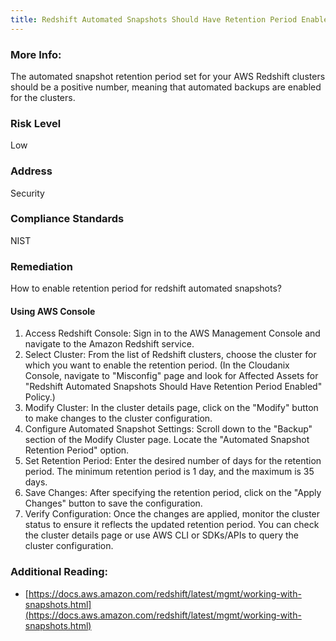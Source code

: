 ```yaml
---
title: Redshift Automated Snapshots Should Have Retention Period Enabled
---
```


### More Info:

The automated snapshot retention period set for your AWS Redshift clusters should be a positive number, meaning that automated backups are enabled for the clusters.

### Risk Level

Low

### Address

Security

### Compliance Standards

NIST

### Remediation

How to enable retention period for redshift automated snapshots?

#### Using AWS Console

1. Access Redshift Console: Sign in to the AWS Management Console and navigate to the Amazon Redshift service.
2. Select Cluster: From the list of Redshift clusters, choose the cluster for which you want to enable the retention period.
    (In the Cloudanix Console, navigate to "Misconfig" page and look for Affected Assets for "Redshift Automated Snapshots Should Have Retention Period Enabled" Policy.)
3. Modify Cluster: In the cluster details page, click on the "Modify" button to make changes to the cluster configuration.
4. Configure Automated Snapshot Settings: Scroll down to the "Backup" section of the Modify Cluster page. Locate the "Automated Snapshot Retention Period" option.
5. Set Retention Period: Enter the desired number of days for the retention period. The minimum retention period is 1 day, and the maximum is 35 days.
6. Save Changes: After specifying the retention period, click on the "Apply Changes" button to save the configuration.
7. Verify Configuration: Once the changes are applied, monitor the cluster status to ensure it reflects the updated retention period. You can check the cluster details page or use AWS CLI or SDKs/APIs to query the cluster configuration.

### Additional Reading:

- [https://docs.aws.amazon.com/redshift/latest/mgmt/working-with-snapshots.html](https://docs.aws.amazon.com/redshift/latest/mgmt/working-with-snapshots.html)
